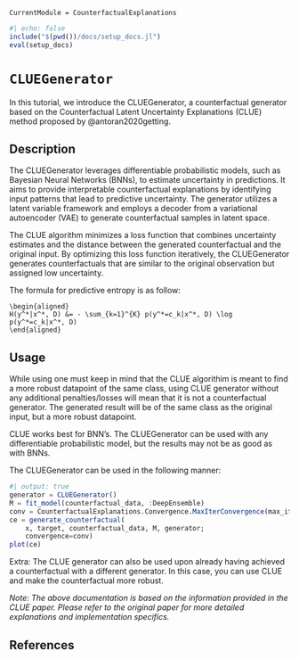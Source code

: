 ``` @meta
CurrentModule = CounterfactualExplanations 
```

```julia
#| echo: false
include("$(pwd())/docs/setup_docs.jl")
eval(setup_docs)
```

# `CLUEGenerator`

In this tutorial, we introduce the CLUEGenerator, a counterfactual generator based on the Counterfactual Latent Uncertainty Explanations (CLUE) method proposed by @antoran2020getting.

## Description

The CLUEGenerator leverages differentiable probabilistic models, such as Bayesian Neural Networks (BNNs), to estimate uncertainty in predictions. It aims to provide interpretable counterfactual explanations by identifying input patterns that lead to predictive uncertainty. The generator utilizes a latent variable framework and employs a decoder from a variational autoencoder (VAE) to generate counterfactual samples in latent space.

The CLUE algorithm minimizes a loss function that combines uncertainty estimates and the distance between the generated counterfactual and the original input. By optimizing this loss function iteratively, the CLUEGenerator generates counterfactuals that are similar to the original observation but assigned low uncertainty.

The formula for predictive entropy is as follow:

``` math
\begin{aligned}
H(y^*|x^*, D) &= - \sum_{k=1}^{K} p(y^*=c_k|x^*, D) \log p(y^*=c_k|x^*, D)
\end{aligned}
```

## Usage

While using one must keep in mind that the CLUE algorithim is meant to find a more robust datapoint of the same class, using CLUE generator without any additional penalties/losses will mean that it is not a counterfactual generator. The generated result will be of the same class as the original input, but a more robust datapoint.

CLUE works best for BNN's. The CLUEGenerator can be used with any differentiable probabilistic model, but the results may not be as good as with BNNs.

The CLUEGenerator can be used in the following manner:

```julia
#| output: true
generator = CLUEGenerator()
M = fit_model(counterfactual_data, :DeepEnsemble)
conv = CounterfactualExplanations.Convergence.MaxIterConvergence(max_iter=1000)
ce = generate_counterfactual(
    x, target, counterfactual_data, M, generator;
    convergence=conv)
plot(ce)
```

Extra: The CLUE generator can also be used upon already having achieved a counterfactual with a different generator. In this case, you can use CLUE and make the counterfactual more robust.

*Note: The above documentation is based on the information provided in the CLUE paper. Please refer to the original paper for more detailed explanations and implementation specifics.*

## References